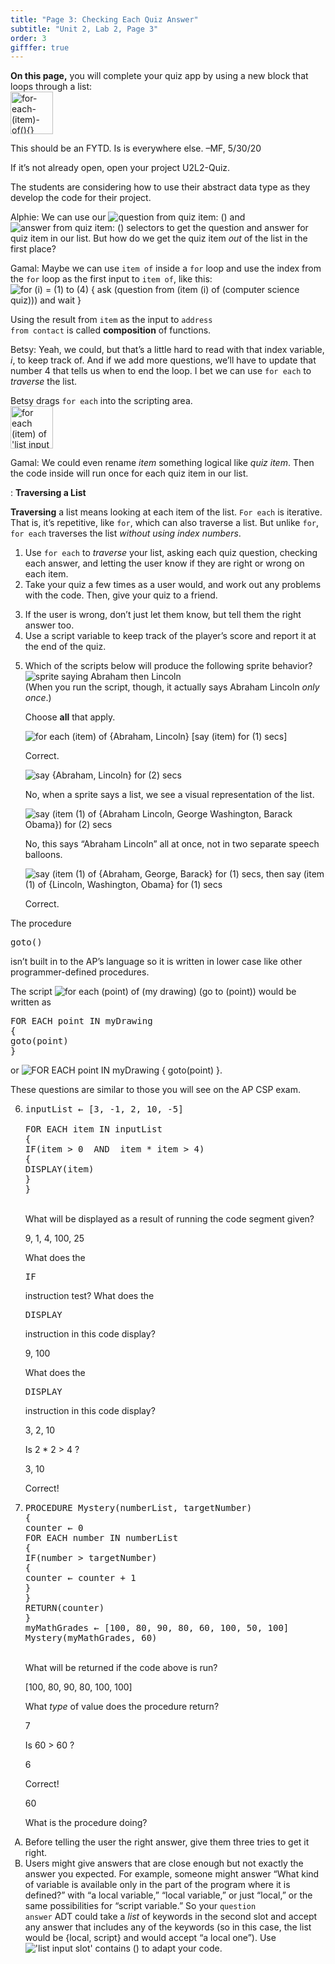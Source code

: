 ```yaml
---
title: "Page 3: Checking Each Quiz Answer"
subtitle: "Unit 2, Lab 2, Page 3"
order: 3
gifffer: true
---
```


::: learn
<p><strong>On this page,</strong> you will complete your quiz app by using a new block that loops through a list:<br /> <img src="/img/2-complexity/for-each-(item)-of().png" title="for-each-(item)-of(){}" alt="for-each-(item)-of(){}" class="ms-4" height="68"/></p>
:::

::: todo
This should be an FYTD. Is is everywhere else. --MF, 5/30/20
:::

<p>If it's not already open, open your project U2L2-Quiz.</p>

::: dialogue

::: stagedir
The students are considering how to use their abstract data type as they develop the code for their project.
:::

<div>

Alphie: We can use our <img src="/img/2-complexity/question-selector.png" title="question from quiz item: ()" alt="question from quiz item: ()"/> and <img src="/img/2-complexity/answer-selector.png" title="answer from quiz item: ()" alt="answer from quiz item: ()"/> selectors to get the question and answer for quiz item in our list. But how do we get the quiz item <em>out</em> of the list in the first place?

</div>

<div>

Gamal: Maybe we can use <code>item of</code> inside a <code>for</code> loop and use the index from the <code>for</code> loop as the first input to <code>item of</code>, like this:<br /> <img src="/img/2-complexity/for-with-item-of.png" title="for (i) = (1) to (4) {
ask (question from (item (i) of (computer science quiz))) and wait
}" alt="for (i) = (1) to (4) {
ask (question from (item (i) of (computer science quiz))) and wait
}" class="ms-4"/>

</div>

::: vocabFullWidth
<p>Using the result from <code>item</code> as the input to <code>address from contact</code> is called <strong>composition</strong> of functions.</p>
:::

<div>

Betsy: Yeah, we could, but that's a little hard to read with that index variable, <var>i</var>, to keep track of. And if we add more questions, we'll have to update that number 4 that tells us when to end the loop. I bet we can use <code>for each</code> to <em>traverse</em> the list.

</div>

::: stagedir
Betsy drags <code>for each</code> into the scripting area.<br /> <img src="/img/2-complexity/for-each-(item)-of().png" title="for each (item) of &apos;list input slot&apos; {}" alt="for each (item) of &apos;list input slot&apos; {}" height="68"/>
:::

<div>

Gamal: We could even rename <var>item</var> something logical like <var>quiz item</var>. Then the code inside will run once for each quiz item in our list.

</div>
:::

::: vocabFullWidth
: <strong>Traversing a List</strong>



<p><strong>Traversing</strong> a list means looking at each item of the list. <code>For each</code> is iterative. That is, it's repetitive, like <code>for</code>, which can also traverse a list. But unlike <code>for</code>, <code>for each</code> traverses the list <em>without using index numbers</em>.</p>
:::

::: forYouToDo
<ol>



<li>Use <code>for each</code> to <em>traverse</em> your list, asking each quiz question, checking each answer, and letting the user know if they are right or wrong on each item.</li>

<li>Take your quiz a few times as a user would, and work out any problems with the code. Then, give your quiz to a friend.</li>

</ol>
:::

::: ifTime
<ol start="3">

<li>If the user is wrong, don't just let them know, but tell them the right answer too.</li>

<li>Use a script variable to keep track of the player's score and report it at the end of the quiz.</li>

</ol>
:::

::: {#first .forYouToDo}
<ol start="5">



<li>

<!-- Question 1-->

::: {.assessment-data type="multiplechoice" identifier="abe" hasinlinefeedback="true" maxchoices="2" responseidentifier="ri1" shuffle="true"}
::: prompt
<p>Which of the scripts below will produce the following sprite behavior?<br /> <img src="/img/3-lists/abelincoln.gif" title="sprite saying Abraham then Lincoln" alt="sprite saying Abraham then Lincoln" class="ms-4 noshadow"/><br /> (When you run the script, though, it actually says Abraham Lincoln <em>only once</em>.)</p>

<p>Choose <strong>all</strong> that apply.</p>
:::

::: {.choice identifier="c1"}
::: text
<img src="/img/3-lists/check1abec1.png" title="for each (item) of {Abraham, Lincoln} [say (item) for (1) secs]" alt="for each (item) of {Abraham, Lincoln} [say (item) for (1) secs]" border="0"/>
:::

::: feedback
Correct.
:::
:::

::: {.choice identifier="c2"}
::: text
<img src="/img/3-lists/check1abec2.png" title="say {Abraham, Lincoln} for (2) secs" alt="say {Abraham, Lincoln} for (2) secs" border="0"/>
:::

::: feedback
No, when a sprite says a list, we see a visual representation of the list.
:::
:::

::: {.choice identifier="c3"}
::: text
<img src="/img/3-lists/check1abec3.png" title="say (item (1) of {Abraham Lincoln, George Washington, Barack Obama}) for (2) secs" alt="say (item (1) of {Abraham Lincoln, George Washington, Barack Obama}) for (2) secs" border="0"/>
:::

::: feedback
No, this says "Abraham Lincoln" all at once, not in two separate speech balloons.
:::
:::

::: {.choice identifier="c4"}
::: text
<img src="/img/3-lists/check1abec4.png" title="say (item (1) of {Abraham, George, Barack} for (1) secs, then say (item (1) of {Lincoln, Washington, Obama} for (1) secs" alt="say (item (1) of {Abraham, George, Barack} for (1) secs, then say (item (1) of {Lincoln, Washington, Obama} for (1) secs" border="0"/>
:::

::: feedback
Correct.
:::
:::

::: {.responseDeclaration identifier="ri1"}
::: {.correctResponse identifier="c1"}
:::

::: {.correctResponse identifier="c4"}
:::
:::
:::

</li>

</ol>
:::

::: {.examFullWidth .AP-only}


::: pseudop
::: sidenote
The procedure

```{=html}
<pre class="inline">goto()</pre>
```
isn't built in to the AP's language so it is written in lower case like other programmer-defined procedures.
:::

The script <img src="/img/2-complexity/example-for-each-point.png" title="for each (point) of (my drawing) (go to (point))" alt="for each (point) of (my drawing) (go to (point))" class="inline"/> would be written as

::: pre-container
```{=html}
<pre class="inline">FOR EACH point IN myDrawing
{
goto(point)
}</pre>
```
:::

or <img src="/img/2-complexity/for-each-blocktran.png" title="FOR EACH point IN myDrawing
{
goto(point)
}" alt="FOR EACH point IN myDrawing
{
goto(point)
}" class="inline"/>.
:::
:::

::: forYouToDo
<p>These questions are similar to those you will see on the AP CSP exam.</p>

<ol start="6">

<li>

<!-- Question 2 -->

::: {.assessment-data type="multiplechoice" identifier="FOR EACH positive and square over 4" hasinlinefeedback="true" maxchoices="1" responseidentifier="ri2" shuffle="false"}
::: prompt


```{=html}
<pre>inputList ← [3, -1, 2, 10, -5]

FOR EACH item IN inputList
{   
IF(item &gt; 0  AND  item * item &gt; 4)
{
DISPLAY(item)
}
}
</pre>
```
<br /> What will be displayed as a result of running the code segment given?
:::

::: {.choice identifier="c1"}
::: text
9, 1, 4, 100, 25
:::

::: feedback
What does the

```{=html}
<pre class="inline">IF</pre>
```
instruction test? What does the

```{=html}
<pre class="inline">DISPLAY</pre>
```
instruction in this code display?
:::
:::

::: {.choice identifier="c2"}
::: text
9, 100
:::

::: feedback
What does the

```{=html}
<pre class="inline">DISPLAY</pre>
```
instruction in this code display?
:::
:::

::: {.choice identifier="c3"}
::: text
3, 2, 10
:::

::: feedback
Is 2 \* 2 \> 4 ?
:::
:::

::: {.choice identifier="c4"}
::: text
3, 10
:::

::: feedback
Correct!
:::
:::

::: {.responseDeclaration identifier="ri2"}
::: {.correctResponse identifier="c4"}
:::
:::
:::

</li>

<li>

<!-- Question 3 -->

::: {.assessment-data type="multiplechoice" identifier="Mystery Procedure" hasinlinefeedback="true" maxchoices="1" responseidentifier="ri3" shuffle="true"}
::: prompt
```{=html}
<pre>PROCEDURE Mystery(numberList, targetNumber)
{
counter ← 0
FOR EACH number IN numberList
{
IF(number &gt; targetNumber)
{
counter ← counter + 1
}
}
RETURN(counter)
}
myMathGrades ← [100, 80, 90, 80, 60, 100, 50, 100]
Mystery(myMathGrades, 60)
</pre>
```
<br /> What will be returned if the code above is run?
:::

::: {.choice identifier="c1"}
::: text
\[100, 80, 90, 80, 100, 100\]
:::

::: feedback
What <em>type</em> of value does the procedure return?
:::
:::

::: {.choice identifier="c2"}
::: text
7
:::

::: feedback
Is 60 \> 60 ?
:::
:::

::: {.choice identifier="c3"}
::: text
6
:::

::: feedback
Correct!
:::
:::

::: {.choice identifier="c4"}
::: text
60
:::

::: feedback
What is the procedure doing?
:::
:::

::: {.responseDeclaration identifier="ri3"}
::: {.correctResponse identifier="c3"}
:::
:::
:::

</li>

</ol>
:::

::: takeItFurther
<ol type="A">

<li>Before telling the user the right answer, give them three tries to get it right.</li>

<li>Users might give answers that are close enough but not exactly the answer you expected. For example, someone might answer "What kind of variable is available only in the part of the program where it is defined?" with "a local variable," "local variable," or just "local," or the same possibilities for "script variable." So your <code>question answer</code> ADT could take a <em>list</em> of keywords in the second slot and accept any answer that includes any of the keywords (so in this case, the list would be {local, script} and would accept "a local one"). Use <img src="/img/blocks/contains-empty.png" title="&apos;list input slot&apos; contains ()" alt="&apos;list input slot&apos; contains ()" class="inline"/> to adapt your code.</li>

</ol>
:::
